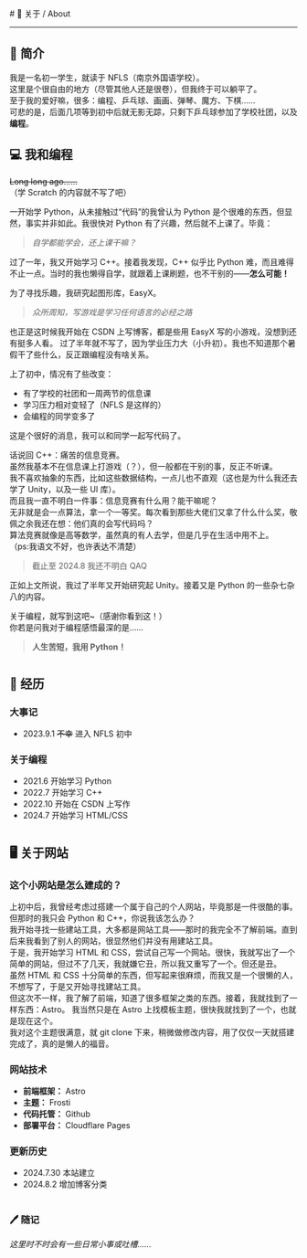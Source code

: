 
<BaseLayout title="About">
  <BaseCard title="About">
# 📄 关于 / About

---

## 🧾 简介

我是一名初一学生，就读于 NFLS（南京外国语学校）。\
这里是个很自由的地方（尽管其他人还是很卷），但我终于可以躺平了。\
至于我的爱好嘛，很多：编程、乒乓球、画画、弹琴、魔方、下棋……\
可悲的是，后面几项等到初中后就无影无踪，只剩下乒乓球参加了学校社团，以及**编程**。

## 💻 我和编程

~~Long long ago……~~\
（学 Scratch 的内容就不写了吧）

一开始学 Python，从未接触过“代码”的我曾认为 Python 是个很难的东西，但显然，事实并非如此。我很快对 Python 有了兴趣，然后就不上课了。毕竟：
> *自学都能学会，还上课干嘛？*
>
过了一年，我又开始学习 C++。接着我发现，C++ 似乎比 Python 难，而且难得不止一点。当时的我也懒得自学，就跟着上课刷题，也不干别的——**怎么可能！**

为了寻找乐趣，我研究起图形库，EasyX。
>*众所周知，写游戏是学习任何语言的必经之路*
>
也正是这时候我开始在 CSDN 上写博客，都是些用 EasyX 写的小游戏，没想到还有挺多人看。
过了半年就不写了，因为学业压力大（小升初）。我也不知道那个暑假干了些什么，反正跟编程没有啥关系。

上了初中，情况有了些改变：
- 有了学校的社团和一周两节的信息课
- 学习压力相对变轻了（NFLS 是这样的）
- 会编程的同学变多了

这是个很好的消息，我可以和同学一起写代码了。

话说回 C++：痛苦的信息竞赛。\
虽然我基本不在信息课上打游戏（？），但一般都在干别的事，反正不听课。\
我不喜欢抽象的东西，比如这些数据结构，一点儿也不直观（这也是为什么我还去学了 Unity，以及一些 UI 库）。\
而且我一直不明白一件事：信息竞赛有什么用？能干嘛呢？\
无非就是会一点算法，拿一个一等奖。每次看到那些大佬们又拿了什么什么奖，敬佩之余我还在想：他们真的会写代码吗？\
算法竞赛就像是高等数学，虽然真的有人去学，但是几乎在生活中用不上。\
（ps:我语文不好，也许表达不清楚）
> 截止至 2024.8 我还不明白 QAQ

正如上文所说，我过了半年又开始研究起 Unity。接着又是 Python 的一些杂七杂八的内容。

关于编程，就写到这吧~（感谢你看到这！）\
你若是问我对于编程感悟最深的是……
> **人生苦短，我用 Python！**

# 

## 📆 经历

### 大事记

- 2023.9.1 ~~不幸~~ 进入 NFLS 初中

### 关于编程

- 2021.6 开始学习 Python
- 2022.7 开始学习 C++
- 2022.10 开始在 CSDN 上写作
- 2024.7 开始学习 HTML/CSS

# 

## 🖥 关于网站
### 这个小网站是怎么建成的？
上初中后，我曾经考虑过搭建一个属于自己的个人网站，毕竟那是一件很酷的事。但那时的我只会 Python 和 C++，你说我该怎么办？\
我开始寻找一些建站工具，大多都是网站工具——那时的我完全不了解前端。直到后来我看到了别人的网站，很显然他们并没有用建站工具。\
于是，我开始学习 HTML 和 CSS，尝试自己写一个网站。很快，我就写出了一个简单的网站，但过不了几天，我就嫌它丑，所以我又重写了一个。但还是丑。\
虽然 HTML 和 CSS 十分简单的东西，但写起来很麻烦，而我又是一个很懒的人，不想写了，于是又开始寻找建站工具。\
但这次不一样，我了解了前端，知道了很多框架之类的东西。接着，我就找到了一样东西：Astro。
我当然只是在 Astro 上找模板主题，很快我就找到了一个，也就是现在这个。\
我对这个主题很满意，就 git clone 下来，稍微做修改内容，用了仅仅一天就搭建完成了，真的是懒人的福音。
### 网站技术
- **前端框架：** Astro
- **主题：** Frosti
- **代码托管：** Github
- **部署平台：** Cloudflare Pages
### 更新历史
- 2024.7.30 本站建立
- 2024.8.2 增加博客分类

# 

### 🖊 随记
*这里时不时会有一些日常小事或吐槽……*



  </BaseCard>
</BaseLayout>

